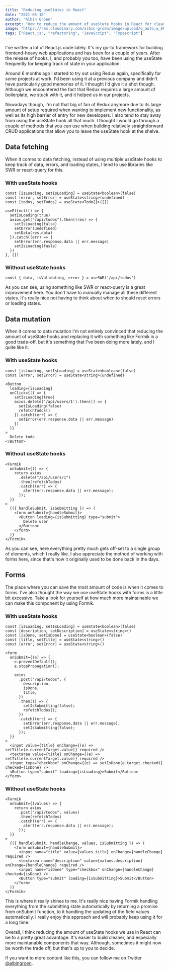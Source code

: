 ```yaml
---
title: "Reducing useStates in React"
date: "2021-05-18"
author: "Albin Groen"
excerpt: "How to reduce the amount of useState hooks in React for cleaner components"
image: "https://res.cloudinary.com/albin-groen/image/upload/q_auto,w_800,f_auto/v1621354880/CleanShot_2021-05-18_at_18.20.52_2x_tb4s6q.png"
tags: ["React.js", "refactoring", "JavaScript", "Typescript"]
---
```


I've written a lot of React.js code lately. It's my go-to framework for building frontend-heavy web applications and has been for a couple of years. After the release of hooks, I, and probably you too, have been using the useState frequently for keeping track of state in your application.

Around 6 months ago I started to try out using Redux again, specifically for some projects at work. I'd been using it at a previous company and didn't have particularly good memories of it. I thought I'd give it a shot though. Although we encountered the fact that Redux requires a large amount of boilerplate, we stuck with it, and it helped us in our projects.

Nowadays though, I'm not that big of fan of Redux anymore due to its large amount of setup required when wanting to implement new functionality, as well as its high barrier of entry for new developers. I also tend to stay away from using the useState hook all that much. I thought I would go through a couple of methods that you can use when building relatively straightforward CRUD applications that allow you to leave the useState hook at the shelve.

## Data fetching

When it comes to data fetching, instead of using multiple useState hooks to keep track of data, errors, and loading states, I tend to use libraries like SWR or react-query for this.

### With useState hooks

```
const [isLoading, setIsLoading] = useState<boolean>(false)
const [error, setError] = useState<string>(undefined)
const [todos, setTodos] = useState<Todo[]>([])

useEffect(() => {
  setIsLoading(true)
  axios.get("/api/todos").then((res) => {
    setIsLoading(false)
    setError(undefined)
    setData(res.data)
  }).catch((err) => {
    setError(err.response.data || err.message)
    setIsLoading(fasle)
  })
}, [])
```

### Without useState hooks

```
const { data, isValidating, error } = useSWR('/api/todos')
```

As you can see, using something like SWR or react-query is a great improvement here. You don't have to manually manage all these different states. It's really nice not having to think about when to should reset errors or loading states.

## Data mutation

When it comes to data mutation I'm not entirely convinced that reducing the amount of useState hooks and replacing it with something like Formik is a good trade-off, but it's something that I've been doing more lately, and I quite like it.

### With useState hooks

```
const [isLoading, setIsLoading] = useState<boolean>(false)
const [error, setError] = useState<string>(undefined)

<Button
  loading={isLoading}
  onClick={() => {
    setIsLoading(true)
    axios.delete('/api/users/1').then(() => {
      setIsLoading(false)
      refetchTodos()
    }).catch((err) => {
      setError(err.response.data || err.message)
    })
  }}
>
  Delete todo
</Button>
```

### Without useState hooks

```
<Formik
  onSubmit={() => {
    return axios
      .delete("/api/users/1")
      .then(refetchTodos)
      .catch((err) => {
        alert(err.response.data || err.message);
      });
  }}
>
  {({ handleSubmit, isSubmitting }) => (
    <form onSubmit={handleSubmit}>
      <Button loading={isSubmitting} type="submit">
        Delete user
      </Button>
    </form>
  )}
</Formik>
```

As you can see, here everything pretty much gets off-set to a single group of elements, which I really like. I also appreciate the method of working with forms here, since that's how it originally used to be done back in the days.

## Forms

The place where you can save the most amount of code is when it comes to forms. I've also thought the way we use useState hooks with forms is a little bit excessive. Take a look for yourself at how much more maintainable we can make this component by using Formik.

### With useState hooks

```
const [isLoading, setIsLoading] = useState<boolean>(false)
const [description, setDescription] = useState<string>()
const [isDone, setIsDone] = useState<boolean>(false)
const [title, setTitle] = useState<string>()
const [error, setError] = useState<string>()

<form
  onSubmit={(e) => {
    e.preventDefault();
    e.stopPropagation();

    axios
      .post("/api/todos", {
        description,
        isDone,
        title,
      })
      .then(() => {
        setIsSubmitting(false);
        refetchTodos();
      })
      .catch((err) => {
        setError(err.response.data || err.message);
        setIsSubmitting(false);
      });
  }}
>
  <input value={title} onChange={(e) => setTitle(e.currentTarget.value)} required />
  <textarea value={title} onChange={(e) => setTitle(e.currentTarget.value)} required />
  <input type="checkbox" onChange={(e) => setIsDone(e.target.checked)} checked={isDone} />
  <Button type="submit" loading={isLoading}>Submit</Button>
</form>
```

### Without useState hooks

```
<Formik
  onSubmit={(values) => {
    return axios
      .post("/api/todos", values)
      .then(refetchTodos)
      .catch((err) => {
        alert(err.response.data || err.message);
      });
  }}
>
  {({ handleSubmit, handleChange, values, isSubmitting }) => (
    <form onSubmit={handleSubmit}>
      <input name="title" value={values.title} onChange={handleChange} required />
      <textarea name="description" value={values.description} onChange={handleChange} required />
      <input name="isDone" type="checkbox" onChange={handleChange} checked={isDone} />
      <Button type="submit" loading={isSubmitting}>Submit</Button>
    </form>
  )}
</Formik>
```

This is where it really shines to me. It's really nice having Formik handling everything from the submitting state automatically by returning a promise from onSubmit function, to it handling the updating of the field values automatically. I really enjoy this approach and will probably keep using it for a long time.

Overall, I think reducing the amount of useState hooks we use in React can be to a pretty great advantage. It's easier to build cleaner, and especially more maintanable components that way. Although, sometimes it might now be worth the trade off, but that's up to you to decide.

If you want to more content like this, you can follow me on Twitter [@albingroen](https://twitter.com/albingroen).
